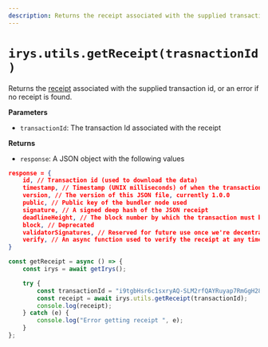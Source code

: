 ```yaml
---
description: Returns the receipt associated with the supplied transaction id.
---
```



# `irys.utils.getReceipt(trasnactionId)`

Returns the [receipt](/learn/receipts) associated with the supplied transaction id, or an error if no receipt is found.

**Parameters**

<div className="-mt-6" />

-   `transactionId`: The transaction Id associated with the receipt

**Returns**

<div className="-mt-6" />

-   `response`: A JSON object with the following values

```json
response = {
	id, // Transaction id (used to download the data)
	timestamp, // Timestamp (UNIX milliseconds) of when the transaction was created and verified
	version, // The version of this JSON file, currently 1.0.0
	public, // Public key of the bundler node used
	signature, // A signed deep hash of the JSON receipt
	deadlineHeight, // The block number by which the transaction must be finalized on Arweave
	block, // Deprecated
	validatorSignatures, // Reserved for future use once we're decentralized
	verify, // An async function used to verify the receipt at any time
}
```

```js
const getReceipt = async () => {
	const irys = await getIrys();

	try {
		const transactionId = "i9tgbHsr6c1sxryAQ-SLM2rfQAYRuyap7RmGgH28mI4"; // Your transaction Id
		const receipt = await irys.utils.getReceipt(transactionId);
		console.log(receipt);
	} catch (e) {
		console.log("Error getting receipt ", e);
	}
};
```
